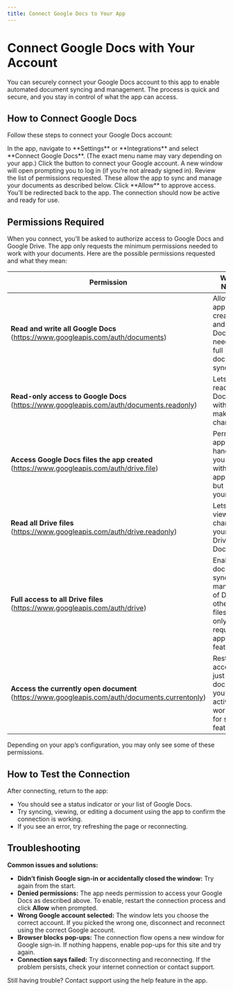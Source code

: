 ```yaml
---
title: Connect Google Docs to Your App
---
```


# Connect Google Docs with Your Account

You can securely connect your Google Docs account to this app to enable automated document syncing and management. The process is quick and secure, and you stay in control of what the app can access.

## How to Connect Google Docs

Follow these steps to connect your Google Docs account:

<Steps>
<Step title="Open Google Docs Integration">
In the app, navigate to **Settings** or **Integrations** and select **Connect Google Docs**. (The exact menu name may vary depending on your app.)
</Step>
<Step title="Start Google Sign-In">
Click the button to connect your Google account. A new window will open prompting you to log in (if you’re not already signed in).
</Step>
<Step title="Grant Permissions">
Review the list of permissions requested. These allow the app to sync and manage your documents as described below. Click **Allow** to approve access.
</Step>
<Step title="Finish Setup">
You’ll be redirected back to the app. The connection should now be active and ready for use.
</Step>
</Steps>

## Permissions Required

When you connect, you’ll be asked to authorize access to Google Docs and Google Drive. The app only requests the minimum permissions needed to work with your documents. Here are the possible permissions requested and what they mean:

| Permission | Why It's Needed |
| --- | --- |
| **Read and write all Google Docs**<br/>(https://www.googleapis.com/auth/documents) | Allows the app to view, create, edit, and delete Docs as needed for full document syncing. |
| **Read-only access to Google Docs**<br/>(https://www.googleapis.com/auth/documents.readonly) | Lets the app read your Docs without making any changes. |
| **Access Google Docs files the app created**<br/>(https://www.googleapis.com/auth/drive.file) | Permits the app to handle Docs you create within the app itself, but not all your files. |
| **Read all Drive files**<br/>(https://www.googleapis.com/auth/drive.readonly) | Lets the app view (but not change) your Google Drive and Docs files. |
| **Full access to all Drive files**<br/>(https://www.googleapis.com/auth/drive) | Enables full document syncing and management of Docs and other Drive files. Used only if required for app features. |
| **Access the currently open document**<br/>(https://www.googleapis.com/auth/documents.currentonly) | Restricts access to just the Docs document you’re actively working on, for specific features. |

Depending on your app’s configuration, you may only see some of these permissions.

## How to Test the Connection

After connecting, return to the app:
- You should see a status indicator or your list of Google Docs.
- Try syncing, viewing, or editing a document using the app to confirm the connection is working.
- If you see an error, try refreshing the page or reconnecting.

## Troubleshooting

**Common issues and solutions:**
- **Didn’t finish Google sign-in or accidentally closed the window:** Try again from the start.
- **Denied permissions:** The app needs permission to access your Google Docs as described above. To enable, restart the connection process and click **Allow** when prompted.
- **Wrong Google account selected:** The window lets you choose the correct account. If you picked the wrong one, disconnect and reconnect using the correct Google account.
- **Browser blocks pop-ups:** The connection flow opens a new window for Google sign-in. If nothing happens, enable pop-ups for this site and try again.
- **Connection says failed:** Try disconnecting and reconnecting. If the problem persists, check your internet connection or contact support.

Still having trouble? Contact support using the help feature in the app.
